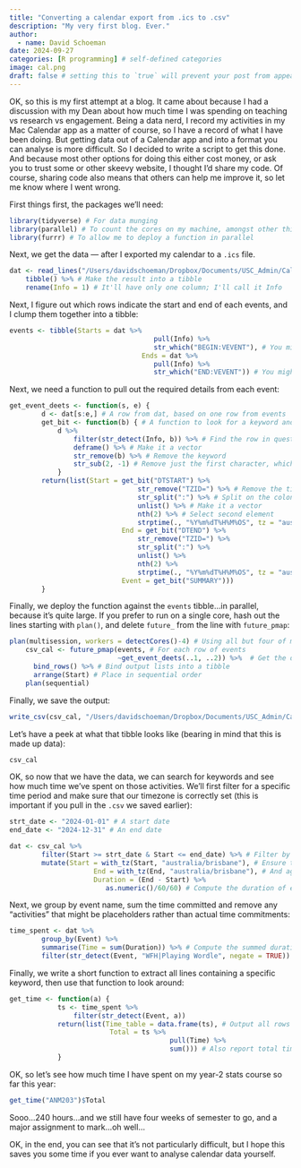 ```yaml
---
title: "Converting a calendar export from .ics to .csv"
description: "My very first blog. Ever."
author:
  - name: David Schoeman
date: 2024-09-27
categories: [R programming] # self-defined categories
image: cal.png
draft: false # setting this to `true` will prevent your post from appearing on your listing page until you're ready!
---
```


OK, so this is my first attempt at a blog. It came about because I had a discussion with my Dean about how much time I was spending on teaching vs research vs engagement. Being a data nerd, I record my activities in my Mac Calendar app as a matter of course, so I have a record of what I have been doing. But getting data out of a Calendar app and into a format you can analyse is more difficult. So I decided to write a script to get this done. And because most other options for doing this either cost money, or ask you to trust some or other skeevy website, I thought I'd share my code. Of course, sharing code also means that others can help me improve it, so let me know where I went wrong.

First things first, the packages we'll need:

```r
library(tidyverse) # For data munging
library(parallel) # To count the cores on my machine, amongst other things
library(furrr) # To allow me to deploy a function in parallel
```

Next, we get the data — after I exported my calendar to a `.ics` file.

```r
dat <- read_lines("/Users/davidschoeman/Dropbox/Documents/USC_Admin/Calendar_export_27092024.ics") %>% # It's a text file so read it as lines of text
    tibble() %>% # Make the result into a tibble
    rename(Info = 1) # It'll have only one column; I'll call it Info
```

Next, I figure out which rows indicate the start and end of each events, and I clump them together into a tibble:

```r
events <- tibble(Starts = dat %>%
  								 	pull(Info) %>% 
  								 	str_which("BEGIN:VEVENT"), # You might need to change the event-start identifier
  								 Ends = dat %>%
  								 	pull(Info) %>% 
  								 	str_which("END:VEVENT")) # You might need to change the event-end identifier
```

Next, we need a function to pull out the required details from each event:

```r
get_event_deets <- function(s, e) {
    	d <- dat[s:e,] # A row from dat, based on one row from events
    	get_bit <- function(b) { # A function to look for a keyword and return the data
    		d %>% 
    			filter(str_detect(Info, b)) %>% # Find the row in question 
    			deframe() %>% # Make it a vector
    			str_remove(b) %>% # Remove the keyword
    			str_sub(2, -1) # Remove just the first character, which is either ; or :, leaving just the info to extract
    		}
    	return(list(Start = get_bit("DTSTART") %>% 
    							str_remove("TZID=") %>% # Remove the time identifier, if present
    							str_split(":") %>% # Split on the colon
    							unlist() %>% # Make it a vector
    							nth(2) %>% # Select second element
    							strptime(., "%Y%m%dT%H%M%OS", tz = "australia/brisbane"), # Make it time
    						End = get_bit("DTEND") %>% 
    							str_remove("TZID=") %>% 
    							str_split(":") %>% 
    							unlist() %>% 
    							nth(2) %>% 
    							strptime(., "%Y%m%dT%H%M%OS", tz = "australia/brisbane"), 
    						Event = get_bit("SUMMARY")))
    	}
```

Finally, we deploy the function against the `events` tibble...in parallel, because it's quite large. If you prefer to run on a single core, hash out the lines starting with `plan()`, and delete `future_` from the line with `future_pmap`:

```r
plan(multisession, workers = detectCores()-4) # Using all but four of my cores
    csv_cal <- future_pmap(events, # For each row of events
                           ~get_event_deets(..1, ..2)) %>%  # Get the details
      bind_rows() %>% # Bind output lists into a tibble
      arrange(Start) # Place in sequential order
    plan(sequential)
```

Finally, we save the output:

```r
write_csv(csv_cal, "/Users/davidschoeman/Dropbox/Documents/USC_Admin/Calendar.csv") # Write the output to a file
```

Let's have a peek at what that tibble looks like (bearing in mind that this is made up data):

```r
csv_cal
```

OK, so now that we have the data, we can search for keywords and see how much time we've spent on those activities. We'll first filter for a specific time period and make sure that our timezone is correctly set (this is important if you pull in the `.csv` we saved earlier):

```r
strt_date <- "2024-01-01" # A start date
end_date <- "2024-12-31" # An end date

dat <- csv_cal %>% 
		filter(Start >= strt_date & Start <= end_date) %>% # Filter by period of interest
		mutate(Start = with_tz(Start, "australia/brisbane"), # Ensure that my timezone is set correctly
					 End = with_tz(End, "australia/brisbane"), # And again
					 Duration = (End - Start) %>% 
					 	as.numeric()/60/60) # Compute the duration of each event in hours
```

Next, we group by event name, sum the time committed and remove any "activities" that might be placeholders rather than actual time commitments:

```r
time_spent <- dat %>% 
		group_by(Event) %>% 
		summarise(Time = sum(Duration)) %>% # Compute the summed duration committed to each event
		filter(str_detect(Event, "WFH|Playing Wordle", negate = TRUE)) # Remove any specific events that are not for logging time
```

Finally, we write a short function to extract all lines containing a specific keyword, then use that function to look around:

```r
get_time <- function(a) {
			ts <- time_spent %>% 
				filter(str_detect(Event, a))
			return(list(Time_table = data.frame(ts), # Output all rows containing the keyword, in case you need to check
						 Total = ts %>% 
										pull(Time) %>% 
										sum())) # Also report total time spent on events containing that keyword
			}
```

OK, so let's see how much time I have spent on my year-2 stats course so far this year:

```r
get_time("ANM203")$Total
```

Sooo...240 hours...and we still have four weeks of semester to go, and a major assignment to mark...oh well...

OK, in the end, you can see that it's not particularly difficult, but I hope this saves you some time if you ever want to analyse calendar data yourself.
